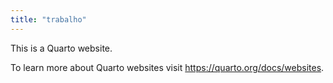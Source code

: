```yaml
---
title: "trabalho"
---
```


This is a Quarto website.

To learn more about Quarto websites visit <https://quarto.org/docs/websites>.
